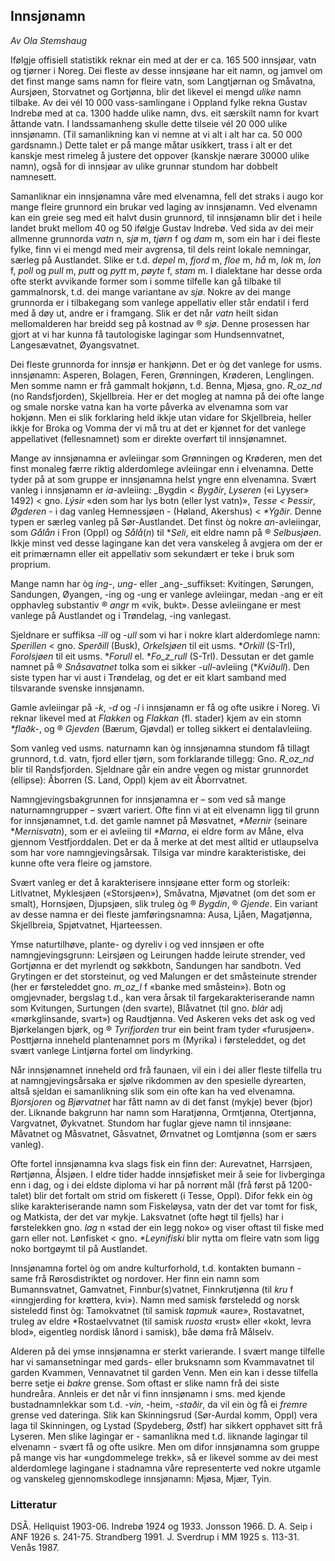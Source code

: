 
## Innsjønamn

*Av Ola Stemshaug*

Ifølgje offisiell statistikk reknar ein med at der er ca. 165 500 innsjøar, vatn og tjørner i Noreg. Dei fleste av desse innsjøane har eit namn, og jamvel om det finst mange sams namn for fleire vatn, som Langtjørnan og Småvatna, Aursjøen, Storvatnet og Gortjønna, blir det likevel ei mengd _ulike_ namn tilbake. Av dei vél 10 000 vass-samlingane i Oppland fylke rekna Gustav Indrebø med at ca. 1300 hadde ulike namn, dvs. eit særskilt namn for kvart åttande vatn. I landssamanheng skulle dette tilseie vél 20 000 ulike innsjønamn. (Til samanlikning kan vi nemne at vi alt i alt har ca. 50 000 gardsnamn.) Dette talet er på mange måtar usikkert, trass i alt er det kanskje mest rimeleg å justere det oppover (kanskje nærare 30000 ulike namn), også for di innsjøar av ulike grunnar stundom har dobbelt namnesett.

Samanliknar ein innsjønamna våre med elvenamna, fell det straks i augo kor mange fleire grunnord ein brukar ved laging av innsjønamn. Ved elvenamn kan ein greie seg med eit halvt dusin grunnord, til innsjønamn blir det i heile landet brukt mellom 40 og 50 ifølgje Gustav Indrebø. Ved sida av dei meir allmenne grunnorda _vatn_ n, _sjø_ m, _tjørn_ f og _dam_ m, som ein har i dei fleste fylke, finn vi ei mengd med meir avgrensa, til dels reint lokale nemningar, særleg på Austlandet. Slike er t.d. _depel_ m, _fjord_ m, _floe_ m, _hå_ m, _lok_ m, _lon_ f, _poll_ og _pull_ m, _putt_ og _pytt_ m, _pøyte_ f, _stam_ m. I dialektane har desse orda ofte sterkt avvikande former som i somme tilfelle kan gå tilbake til gammalnorsk, t.d. dei mange variantane av _sjø_. Nokre av dei mange grunnorda er i tilbakegang som vanlege appellativ eller står endatil i ferd med å døy ut, andre er i framgang. Slik er det når _vatn_ heilt sidan mellomalderen har breidd seg på kostnad av ® _sjø_. Denne prosessen har gjort at vi har kunna få tautologiske lagingar som Hundsennvatnet, Langesævatnet, Øyangsvatnet.

Dei fleste grunnorda for innsjø er hankjønn. Det er òg det vanlege for usms. innsjønamn: Asperen, Bolagen, Feren, Grønningen, Krøderen, Lenglingen. Men somme namn er frå gammalt hokjønn, t.d. Benna, Mjøsa, gno. _R_oz_nd_ (no Randsfjorden), Skjellbreia. Her er det mogleg at namna på dei ofte lange og smale norske vatna kan ha vorte påverka av elvenamna som var hokjønn. Men ei slik forklaring held ikkje utan vidare for Skjellbreia, heller ikkje for Broka og Vomma der vi må tru at det er kjønnet for det vanlege appellativet (fellesnamnet) som er direkte overført til innsjønamnet.

Mange av innsjønamna er avleiingar som Grønningen og Krøderen, men det finst monaleg færre riktig alderdomlege avleiingar enn i elvenamna. Dette tyder på at som gruppe er innsjønamna helst yngre enn elvenamna. Svært vanleg i innsjønamn er _ia_\-avleiing: _Bygdin < _Bygðir_, _Lyseren_ («i Lyyser» 1492) < gno. _Lýsir_ «den som har lys botn (eller lyst vatn)», _Tesse < Þessir_, _Øgderen_ - i dag vanleg Hemnessjøen - (Høland, Akershus) < _\*Ygðir_. Denne typen er særleg vanleg på Sør-Austlandet. Det finst òg nokre _an_\-avleiingar, som _Gålån_ i Fron (Oppl) og _Sålå_(_n_) til \*_Seli_, eit eldre namn på ® _Selbusjøen_. Ikkje minst ved desse lagingane kan det vera vanskeleg å avgjera om der er eit primærnamn eller eit appellativ som sekundært er teke i bruk som proprium.

Mange namn har òg _ing-_, _ung-_ eller _ang-_suffikset: Kvitingen, Sørungen, Sandungen, Øyangen, -ing og -ung er vanlege avleiingar, medan -ang er eit opphavleg substantiv ® _angr_ m «vik, bukt». Desse avleiingane er mest vanlege på Austlandet og i Trøndelag, -ing vanlegast.

Sjeldnare er suffiksa -_ill_ og -_ull_ som vi har i nokre klart alderdomlege namn: _Sperillen_ < gno. _Sperðill_ (Busk), _Orkelsjøen_ til eit usms. \*_Orkill_ (S-Trl), _Forolsjøen_ til eit usms. \*_Forull_ el. \*_Fo_z_rull_ (S-Trl). Dessutan er det gamle namnet på ® _Snåsavatnet_ tolka som ei sikker -_ull_\-avleiing (\*_Kviðull_). Den siste typen har vi aust i Trøndelag, og det er eit klart samband med tilsvarande svenske innsjønamn.

Gamle avleiingar på -_k_, _-d_ og _-l_ i innsjønamn er få og ofte usikre i Noreg. Vi reknar likevel med at _Flakken_ og _Flakkan_ (fl. stader) kjem av ein stomn _\*flaðk-_, og ® _Gjevden_ (Bærum, Gjøvdal) er tolleg sikkert ei dentalavleiing.

Som vanleg ved usms. naturnamn kan òg innsjønamna stundom få tillagt grunnord, t.d. vatn, fjord eller tjørn, som forklarande tillegg: Gno. _R_oz_nd_ blir til Randsfjorden. Sjeldnare går ein andre vegen og mistar grunnordet (ellipse): Åborren (S. Land, Oppl) kjem av eit Åborrvatnet.

Namngjevingsbakgrunnen for innsjønamna er – som ved så mange naturnamngrupper – svært variert. Ofte finn vi at eit elvenamn ligg til grunn for innsjønamnet, t.d. det gamle namnet på Møsvatnet, _\*Mernir_ (seinare \*_Mernisvatn_), som er ei avleiing til _\*Marna_, ei eldre form av Måne, elva gjennom Vestfjorddalen. Det er da å merke at det mest alltid er utlaupselva som har vore namngjevingsårsak. Tilsiga var mindre karakteristiske, dei kunne ofte vera fleire og jamstore.

Svært vanleg er det å karakterisere innsjøane etter form og storleik: Litlvatnet, Myklesjøen («Storsjøen»), Småvatna, Mjøvatnet (om det som er smalt), Hornsjøen, Djupsjøen, slik truleg òg ® _Bygdin_, ® _Gjende_. Ein variant av desse namna er dei fleste jamføringsnamna: Ausa, Ljåen, Magatjønna, Skjellbreia, Spjøtvatnet, Hjarteessen.

Ymse naturtilhøve, plante- og dyreliv i og ved innsjøen er ofte namngjevingsgrunn: Leirsjøen og Leirungen hadde leirute strender, ved Gortjønna er det myrlendt og søkkbotn, Sandungen har sandbotn. Ved Grytingen er det storsteinut, og ved Malungen er det småsteinute strender (her er førsteleddet gno. _m_oz_l_ f «banke med småstein»). Botn og omgjevnader, bergslag t.d., kan vera årsak til fargekarakteriserande namn som Kvitungen, Surtungen (den svarte), Blåvatnet (til gno. _blár_ adj «mørkglinsande, svart») og Raudtjønna. Ved Askeren veks det ask og ved Bjørkelangen bjørk, og ® _Tyrifjorden_ trur ein beint fram tyder «furusjøen». Posttjørna inneheld plantenamnet pors m (Myrika) i førsteleddet, og det svært vanlege Lintjørna fortel om lindyrking.

Når innsjønamnet inneheld ord frå faunaen, vil ein i dei aller fleste tilfella tru at namngjevingsårsaka er sjølve rikdommen av den spesielle dyrearten, altså sjeldan ei samanlikning slik som ein ofte kan ha ved elvenamna. _Bjorsjoren_ og _Bjørvatnet_ har fått namn av di det fanst (mykje) bever (bjor) der. Liknande bakgrunn har namn som Haratjønna, Ormtjønna, Otertjønna, Vargvatnet, Øykvatnet. Stundom har fuglar gjeve namn til innsjøane: Måvatnet og Måsvatnet, Gåsvatnet, Ørnvatnet og Lomtjønna (som er særs vanleg).

Ofte fortel innsjønamna kva slags fisk ein finn der: Aurevatnet, Harrsjøen, Rørtjønna, Ålsjøen. I eldre tider hadde innsjøfisket meir å seie for livberginga enn i dag, og i dei eldste diploma vi har på norrønt mål (frå først på 1200-talet) blir det fortalt om strid om fiskerett (i Tesse, Oppl). Difor fekk ein òg slike karakteriserande namn som Fiskeløysa, vatn der det var tomt for fisk, og Matkista, der det var mykje. Laksvatnet (ofte høgt til fjells) har i førstelekken gno. _lag_ n «stad der ein legg noko» og viser oftast til fiske med garn eller not. Lønfisket < gno. _\*Leynifiski_ blir nytta om fleire vatn som ligg noko bortgøymt til på Austlandet.

Innsjønamna fortel òg om andre kulturforhold, t.d. kontakten bumann - same frå Rørosdistriktet og nordover. Her finn ein namn som Bumannsvatnet, Gamvatnet, Finnbur(s)vatnet, Finnkrutjønna (til _kru_ f «inngjerding for krøttera, kvi»). Namn med samisk førsteledd og norsk sisteledd finst òg: Tamokvatnet (til samisk _tapmuk_ «aure», Rostavatnet, truleg av eldre \*Rostaelvvatnet (til samisk _ruosta_ «rust» eller «kokt, levra blod», eigentleg nordisk lånord i samisk), båe døma frå Målselv.

Alderen på dei ymse innsjønamna er sterkt varierande. I svært mange tilfelle har vi samansetningar med gards- eller bruksnamn som Kvammavatnet til garden Kvammen, Vennavatnet til garden Venn. Men ein kan i desse tilfella berre setje ei _bakre_ grense. Som oftast er slike namn frå dei siste hundreåra. Annleis er det når vi finn innsjønamn i sms. med kjende bustadnamnlekkar som t.d. -_vin_, -heim, -_staðir_, da vil ein òg få ei _fremre_ grense ved dateringa. Slik kan Skinningsrud (Sør-Aurdal komm, Oppl) vera laga til Skinningen, og Lystad (Spydeberg, Østf) har sikkert opphavet sitt frå Lyseren. Men slike lagingar er - samanlikna med t.d. liknande lagingar til elvenamn - svært få og ofte usikre. Men om difor innsjønamna som gruppe på mange vis har «ungdommelege trekk», så er likevel somme av dei mest alderdomlege lagingane i stadnamna våre representerte ved nokre utgamle og vanskeleg gjennomskodlege innsjønamn: Mjøsa, Mjær, Tyin.

### Litteratur
DSÅ. Hellquist 1903-06. Indrebø 1924 og 1933. Jonsson 1966. D. A. Seip i ANF 1926 s. 241-75. Strandberg 1991. J. Sverdrup i MM 1925 s. 113-31. Venås 1987.